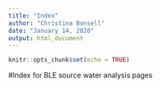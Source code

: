 ```yaml
---
title: "Index"
author: "Christina Bonsell"
date: "January 14, 2020"
output: html_document
---
```


```r
knitr::opts_chunk$set(echo = TRUE)
```

#Index for BLE source water analysis pages